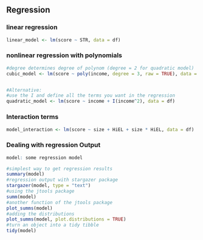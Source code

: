 
## Regression

### linear regression

```r
linear_model <- lm(score ~ STR, data = df)
```

### nonlinear regression with polynomials

```r
#degree determines degree of polynom (degree = 2 for quadratic model)
cubic_model <- lm(score ~ poly(income, degree = 3, raw = TRUE), data = df)


#Alternative:
#use the I and define all the terms you want in the regression
quadratic_model <- lm(score ~ income + I(income^2), data = df)
```

### Interaction terms

```r
model_interaction <- lm(score ~ size + HiEL + size * HiEL, data = df)
```

### Dealing with regression Output

```r
model: some regression model

#simplest way to get regression results
summary(model) 
#regression output with stargazer package
stargazer(model, type = "text")
#using the jtools package
summ(model)
#another function of the jtools package
plot_summs(model)
#adding the distributions
plot_summs(model, plot.distributions = TRUE)
#turn an object into a tidy tibble
tidy(model)

```
